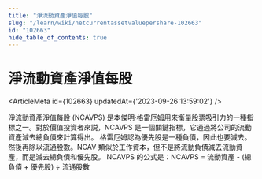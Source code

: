 ```yaml
---
title: "淨流動資產淨值每股"
slug: "/learn/wiki/netcurrentassetvaluepershare-102663"
id: "102663"
hide_table_of_contents: true
---
```



# 淨流動資產淨值每股

<ArticleMeta id={102663} updatedAt={'2023-09-26 13:59:02'} />
<div className='border-solid border-b border-t-0 my-4 border-[var(--ifm-color-gray-300)]' />

淨流動資產淨值每股 (NCAVPS) 是本傑明·格雷厄姆用來衡量股票吸引力的一種指標之一。對於價值投資者來説，NCAVPS 是一個關鍵指標，它通過將公司的流動資產減去總負債來計算得出。
格雷厄姆認為優先股是一種負債，因此也要減去。然後再除以流通股數。NCAV 類似於工作資本，但不是將流動負債減去流動資產，而是減去總負債和優先股。
NCAVPS 的公式是：NCAVPS = 流動資產 - (總負債 + 優先股) ÷ 流通股數
